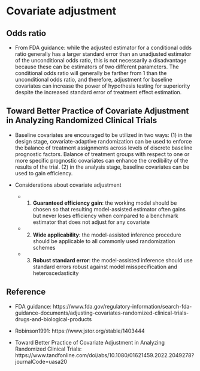 # Covariate adjustment

## Odds ratio

- From FDA guidance: while the adjusted estimator for a conditional odds ratio generally has a larger standard error than an unadjusted estimator of the unconditional odds ratio, this is not necessarily a disadvantage because these can be estimators of two different parameters. The conditional odds ratio will generally be farther from 1 than the unconditional odds ratio, and therefore, adjustment for baseline covariates can increase the power of hypothesis testing for superiority despite the increased standard error of treatment effect estimation. 

## Toward Better Practice of Covariate Adjustment in Analyzing Randomized Clinical Trials

- Baseline covariates are encouraged to be utilized in two ways: (1) in the design stage, covariate-adaptive randomization can be used to enforce the balance of treatment assignments across levels of discrete baseline prognostic factors. Balance of treatment groups with respect to one or more specific prognostic covariates can enhance the credibility of the results of the trial. (2) in the analysis stage, baseline covariates can be used to gain efficiency. 

- Considerations about covariate adjustment
  - 1. **Guaranteed efficiency gain**: the working model should be chosen so that resulting model-assisted estimator often gains but never loses efficiency when compared to a benchmark estimator that does not adjust for any covariate
  - 2. **Wide applicability**: the model-assisted inference procedure should be applicable to all commonly used randomization schemes 
  - 3. **Robust standard error**: the model-assisted inference should use standard errors robust against model misspecification and heteroscedasticity
  





## Reference

- FDA guidance: https://www.fda.gov/regulatory-information/search-fda-guidance-documents/adjusting-covariates-randomized-clinical-trials-drugs-and-biological-products

- Robinson1991: https://www.jstor.org/stable/1403444

- Toward Better Practice of Covariate Adjustment in Analyzing Randomized Clinical Trials: https://www.tandfonline.com/doi/abs/10.1080/01621459.2022.2049278?journalCode=uasa20







